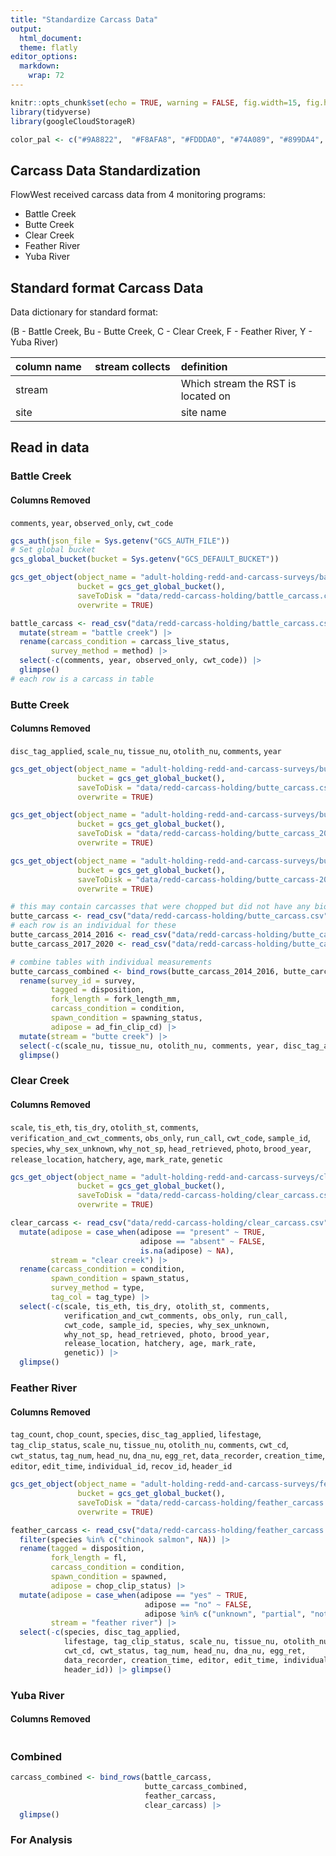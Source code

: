 ```yaml
---
title: "Standardize Carcass Data"
output: 
  html_document:
  theme: flatly
editor_options: 
  markdown: 
    wrap: 72
---
```


```r
knitr::opts_chunk$set(echo = TRUE, warning = FALSE, fig.width=15, fig.height=10)
library(tidyverse)
library(googleCloudStorageR)

color_pal <- c("#9A8822",  "#F8AFA8", "#FDDDA0", "#74A089", "#899DA4", "#446455", "#DC863B", "#C93312")
```

## Carcass Data Standardization

FlowWest received carcass data from 4 monitoring programs:

-   Battle Creek
-   Butte Creek
-   Clear Creek
-   Feather River
-   Yuba River

## Standard format Carcass Data

Data dictionary for standard format:

(B - Battle Creek, Bu - Butte Creek, C - Clear Creek, F - Feather River, Y - Yuba River)

| column name   | stream collects         | definition                                               |
|:-----------------|:-------------------|:---------------------------------|
| stream      | | Which stream the RST is located on                       |
| site          | | site name                                                |


## Read in data {.tabset}

### Battle Creek

#### Columns Removed

`comments`, `year`, `observed_only`, `cwt_code`

```r
gcs_auth(json_file = Sys.getenv("GCS_AUTH_FILE"))
# Set global bucket
gcs_global_bucket(bucket = Sys.getenv("GCS_DEFAULT_BUCKET"))

gcs_get_object(object_name = "adult-holding-redd-and-carcass-surveys/battle-creek/data/battle_carcass.csv",
               bucket = gcs_get_global_bucket(),
               saveToDisk = "data/redd-carcass-holding/battle_carcass.csv",
               overwrite = TRUE)

battle_carcass <- read_csv("data/redd-carcass-holding/battle_carcass.csv") |> 
  mutate(stream = "battle creek") |> 
  rename(carcass_condition = carcass_live_status,
         survey_method = method) |> 
  select(-c(comments, year, observed_only, cwt_code)) |> 
  glimpse()
# each row is a carcass in table
```

### Butte Creek

#### Columns Removed

`disc_tag_applied`, `scale_nu`, `tissue_nu`, `otolith_nu`, `comments`, `year`

```r
gcs_get_object(object_name = "adult-holding-redd-and-carcass-surveys/butte-creek/data/butte_carcass_chops.csv",
               bucket = gcs_get_global_bucket(),
               saveToDisk = "data/redd-carcass-holding/butte_carcass.csv",
               overwrite = TRUE)

gcs_get_object(object_name = "adult-holding-redd-and-carcass-surveys/butte-creek/data/butte_carcass_2014-2016.csv",
               bucket = gcs_get_global_bucket(),
               saveToDisk = "data/redd-carcass-holding/butte_carcass_2014-2016.csv",
               overwrite = TRUE)

gcs_get_object(object_name = "adult-holding-redd-and-carcass-surveys/butte-creek/data/butte_carcass_2017-2020.csv",
               bucket = gcs_get_global_bucket(),
               saveToDisk = "data/redd-carcass-holding/butte_carcass-2017-2020.csv",
               overwrite = TRUE)

# this may contain carcasses that were chopped but did not have any biological information recorded
butte_carcass <- read_csv("data/redd-carcass-holding/butte_carcass.csv")
# each row is an individual for these
butte_carcass_2014_2016 <- read_csv("data/redd-carcass-holding/butte_carcass_2014-2016.csv")
butte_carcass_2017_2020 <- read_csv("data/redd-carcass-holding/butte_carcass-2017-2020.csv")

# combine tables with individual measurements
butte_carcass_combined <- bind_rows(butte_carcass_2014_2016, butte_carcass_2017_2020) |> 
  rename(survey_id = survey,
         tagged = disposition,
         fork_length = fork_length_mm,
         carcass_condition = condition,
         spawn_condition = spawning_status,
         adipose = ad_fin_clip_cd) |> 
  mutate(stream = "butte creek") |> 
  select(-c(scale_nu, tissue_nu, otolith_nu, comments, year, disc_tag_applied)) |> 
  glimpse()
```

### Clear Creek

#### Columns Removed

`scale`, `tis_eth`, `tis_dry`, `otolith_st`, `comments`, `verification_and_cwt_comments`, `obs_only`, `run_call`, `cwt_code`, `sample_id`, `species`, `why_sex_unknown`, `why_not_sp`, `head_retrieved`, `photo`, `brood_year`, `release_location`, `hatchery`, `age`, `mark_rate`, `genetic`

```r
gcs_get_object(object_name = "adult-holding-redd-and-carcass-surveys/clear-creek/data/clear_carcass.csv",
               bucket = gcs_get_global_bucket(),
               saveToDisk = "data/redd-carcass-holding/clear_carcass.csv",
               overwrite = TRUE)

clear_carcass <- read_csv("data/redd-carcass-holding/clear_carcass.csv")  |> 
  mutate(adipose = case_when(adipose == "present" ~ TRUE,
                             adipose == "absent" ~ FALSE,
                             is.na(adipose) ~ NA),
         stream = "clear creek") |> 
  rename(carcass_condition = condition,
         spawn_condition = spawn_status,
         survey_method = type, 
         tag_col = tag_type) |> 
  select(-c(scale, tis_eth, tis_dry, otolith_st, comments, 
            verification_and_cwt_comments, obs_only, run_call, 
            cwt_code, sample_id, species, why_sex_unknown,
            why_not_sp, head_retrieved, photo, brood_year, 
            release_location, hatchery, age, mark_rate, 
            genetic)) |> 
  glimpse()
```

### Feather River

#### Columns Removed

`tag_count`, `chop_count`, `species`, `disc_tag_applied`, `lifestage`, `tag_clip_status`, `scale_nu`, `tissue_nu`, `otolith_nu`, `comments`, `cwt_cd`, `cwt_status`, `tag_num`, `head_nu`, `dna_nu`, `egg_ret`, `data_recorder`, `creation_time`, `editor`, `edit_time`, `individual_id`, `recov_id`, `header_id`
```r
gcs_get_object(object_name = "adult-holding-redd-and-carcass-surveys/feather-river/data/feather_carcass.csv",
               bucket = gcs_get_global_bucket(),
               saveToDisk = "data/redd-carcass-holding/feather_carcass.csv",
               overwrite = TRUE)

feather_carcass <- read_csv("data/redd-carcass-holding/feather_carcass.csv") |> 
  filter(species %in% c("chinook salmon", NA)) |> 
  rename(tagged = disposition, 
         fork_length = fl,
         carcass_condition = condition,
         spawn_condition = spawned,
         adipose = chop_clip_status) |> 
  mutate(adipose = case_when(adipose == "yes" ~ TRUE,
                              adipose == "no" ~ FALSE,
                              adipose %in% c("unknown", "partial", "not recorded", NA) ~ NA),
         stream = "feather river") |> 
  select(-c(species, disc_tag_applied, 
            lifestage, tag_clip_status, scale_nu, tissue_nu, otolith_nu, comments,
            cwt_cd, cwt_status, tag_num, head_nu, dna_nu, egg_ret, 
            data_recorder, creation_time, editor, edit_time, individual_id, recov_id,
            header_id)) |> glimpse()
```

### Yuba River

#### Columns Removed


```r

```

### Combined

```r
carcass_combined <- bind_rows(battle_carcass, 
                              butte_carcass_combined,
                              feather_carcass,
                              clear_carcass) |> 
  glimpse()

```

### For Analysis

